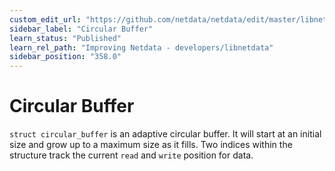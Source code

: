 ```yaml
---
custom_edit_url: "https://github.com/netdata/netdata/edit/master/libnetdata/circular_buffer/README.md"
sidebar_label: "Circular Buffer"
learn_status: "Published"
learn_rel_path: "Improving Netdata - developers/libnetdata"
sidebar_position: "358.0"
---
```



# Circular Buffer

`struct circular_buffer` is an adaptive circular buffer. It will start at an initial size
and grow up to a maximum size as it fills. Two indices within the structure track the current
`read` and `write` position for data.

